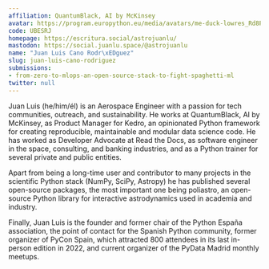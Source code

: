 ```yaml
---
affiliation: QuantumBlack, AI by McKinsey
avatar: https://program.europython.eu/media/avatars/me-duck-lowres_Rd8P7hM.png
code: UBESRJ
homepage: https://escritura.social/astrojuanlu/
mastodon: https://social.juanlu.space/@astrojuanlu
name: "Juan Luis Cano Rodr\xEDguez"
slug: juan-luis-cano-rodriguez
submissions:
- from-zero-to-mlops-an-open-source-stack-to-fight-spaghetti-ml
twitter: null
---
```


Juan Luis (he/him/él) is an Aerospace Engineer with a passion for tech communities, outreach, and sustainability. He works at QuantumBlack, AI by McKinsey, as Product Manager for Kedro, an opinionated Python framework for creating reproducible, maintainable and modular data science code. He has worked as Developer Advocate at Read the Docs, as software engineer in the space, consulting, and banking industries, and as a Python trainer for several private and public entities.

Apart from being a long-time user and contributor to many projects in the scientific Python stack (NumPy, SciPy, Astropy) he has published several open-source packages, the most important one being poliastro, an open-source Python library for interactive astrodynamics used in academia and industry.

Finally, Juan Luis is the founder and former chair of the Python España association, the point of contact for the Spanish Python community, former organizer of PyCon Spain, which attracted 800 attendees in its last in-person edition in 2022, and current organizer of the PyData Madrid monthly meetups.
